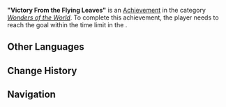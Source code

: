 {{Achievement Infobox
|id           = 84580
|order id     = 4104
|category     = Wonders of the World
|description  = Reach the destination within the time limit.
|requirements = Reach a goal in ''[[Saurian Versus Mountain]]'' within a certain time limit.
|primogems    = 5
|topic        = 
|type         = Commission
|hidden       = 1
|set          = 
|tier         = 
|tiers_total  = 
}}
'''"Victory From the Flying Leaves"''' is an [[Achievement]] in the category ''[[Wonders of the World]]''. To complete this achievement, the player needs to reach the goal within the time limit in the {{Quest|Saurian Versus Mountain}}.
<!--
==Gameplay Notes==
*

==Gallery==
{{Preview
|size=300px
|file=
|caption=
}}

==Video Guides==
{{EVT
|video1   = 
|caption1 = 
}}
-->
==Other Languages==
{{Other Languages
|en       = Victory From the Flying Leaves
|zhs      = 飞叶捎来的胜利
|zhs_rm   = 
|zht      = 飛葉捎來的勝利
|zht_rm   = 
|zh_tl    = 
|ja       = 飛葉が運ぶ勝利
|ja_rm    = Hiyou ga Hakobu Shouri
|ja_tl    = Victory Carried by Flying Leaves
|ko       = 숲잎이 이끈 승리
|ko_tl    = 
|es       = Una victoria traída por las hojas
|es_tl    = A Victory Brought by the Leaves
|fr       = Victoire des feuilles volantes
|fr_tl    = Victory From the Flying Leaves
|ru       = Победа опадающей листвы
|ru_tl    = Victory of Falling Foliage
|th       = ชัยชนะจากใบไม้ที่ร่วงโรย
|th_rm    = 
|th_tl    = 
|vi       = Chiến Thắng Của Lá Bay
|vi_tl    = 
|de       = Sieg der fliegenden Blätter
|de_tl    = Victory of the Flying Leaves
|id       = Kemenangan dari Dedaunan Terbang
|id_tl    = 
|pt       = Vitória das Folhas Voadoras
|pt_tl    = 
|tr       = Uçan Yaprakların Zaferi
|tr_tl    = 
|it       = Vittoria delle foglie volanti
|it_tl    = 
}}

==Change History==
{{Change History|5.0}}
<!--
==References==
{{Reflist}}
-->
==Navigation==
{{Achievement Navbox}}